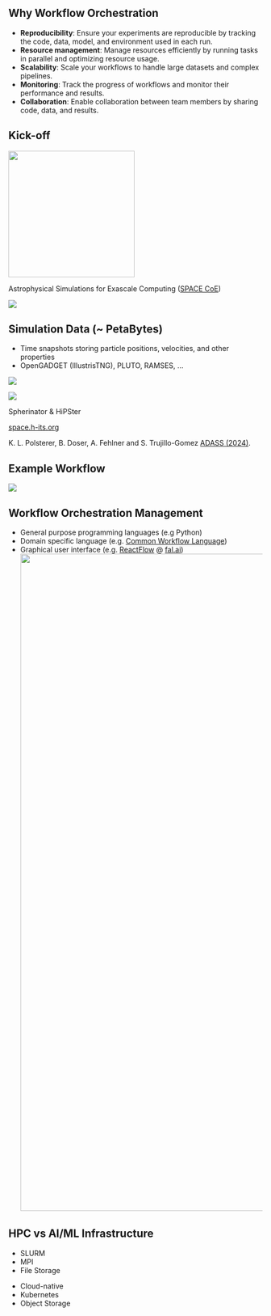 ## Why Workflow Orchestration

::: {.incremental}

- **Reproducibility**: Ensure your experiments are reproducible by tracking the code, data, model, and environment used in each run.
- **Resource management**: Manage resources efficiently by running tasks in parallel and optimizing resource usage.
- **Scalability**: Scale your workflows to handle large datasets and complex pipelines.
- **Monitoring**: Track the progress of workflows and monitor their performance and results.
- **Collaboration**: Enable collaboration between team members by sharing code, data, and results.

:::


##  Kick-off

![](images/SPACE_logo.png){.absolute top=0 right=0 width=250}

Astrophysical Simulations for Exascale Computing ([SPACE CoE](https://www.space-coe.eu/))

::: {layout='[1,2.2,0.5]' layout-valign=center}
::: n1
![](images/illustris.png)

::: {.small}
::: {.callout-note icon=false}
## Simulation Data (~ PetaBytes)
- Time snapshots storing particle positions, velocities, and other properties
- OpenGADGET (IllustrisTNG), PLUTO, RAMSES, ...
:::
:::
:::

::: n2
![](images/projectx.svg)
:::

::: n3
![](images/P404_f2.png)

::: {.small}
Spherinator & HiPSter

[space.h-its.org](https://space.h-its.org/)
:::
:::
:::
:::{.font-size=30px}
K. L. Polsterer, B. Doser, A. Fehlner and S. Trujillo-Gomez [ADASS (2024)]().
:::

<!-- ![](images/Space-partners-new.png){fig-align="center"} -->


## Example Workflow

![](images/flyte-ui_mnist-workflow.png)


## Workflow Orchestration Management

- General purpose programming languages (e.g Python)
- Domain specific language (e.g. [Common Workflow Language](https://www.commonwl.org/))
- Graphical user interface (e.g. [ReactFlow](https://reactflow.dev/) @ [fal.ai](https://fal.ai/dashboard))
![](images/fal_ai.png){width="1300"}


## HPC vs AI/ML Infrastructure {background-image="images/ai_vs_hpc.png" background-opacity=0.2}

::: {layout='[1,1]' layout-valign=center}
::: n1

- SLURM
- MPI
- File Storage

:::
::: n2

- Cloud-native
- Kubernetes
- Object Storage

:::
:::

<!-- Show the background image generated with FLUX -->
## {background-image="images/ai_vs_hpc.png"}
